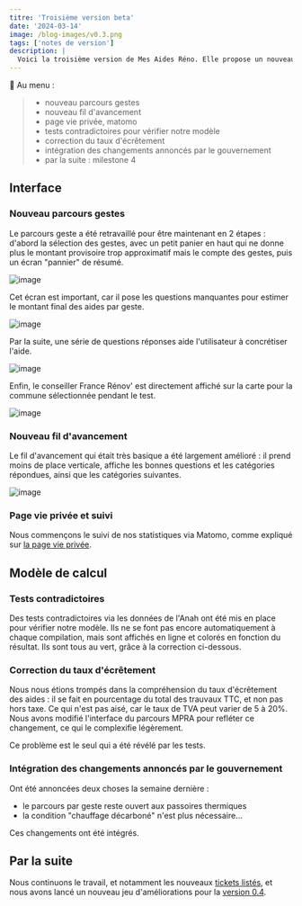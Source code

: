 ```yaml
---
titre: 'Troisième version beta'
date: '2024-03-14'
image: /blog-images/v0.3.png
tags: ['notes de version']
description: |
  Voici la troisième version de Mes Aides Réno. Elle propose un nouveau parcours gestes en deux étapes, une fiabilisation des calculs via des tests contradictoires et des mises à jour reglementaires.
---
```


📜 Au menu :

> - nouveau parcours gestes
> - nouveau fil d'avancement
> - page vie privée, matomo
> - tests contradictoires pour vérifier notre modèle
> - correction du taux d'écrêtement
> - intégration des changements annoncés par le gouvernement
> - par la suite : milestone 4

## Interface

### Nouveau parcours gestes

Le parcours geste a été retravaillé pour être maintenant en 2 étapes : d'abord la sélection des gestes, avec un petit panier en haut qui ne donne plus le montant provisoire trop approximatif mais le compte des gestes, puis un écran "pannier" de résumé.

![image](v0.3-gestes.png)

Cet écran est important, car il pose les questions manquantes pour estimer le montant final des aides par geste.

![image](v0.3-pannier-gestes.png)

Par la suite, une série de questions réponses aide l'utilisateur à concrétiser l'aide.

![image](v0.3-gestes-faq.png)

Enfin, le conseiller France Rénov' est directement affiché sur la carte pour la commune sélectionnée pendant le test.

![image](v0.3-conseiller-carte.png)

### Nouveau fil d'avancement

Le fil d'avancement qui était très basique a été largement amélioré : il prend moins de place verticale, affiche les bonnes questions et les catégories répondues, ainsi que les catégories suivantes.

![image](v0.3-avancement.gif)

### Page vie privée et suivi

Nous commençons le suivi de nos statistiques via Matomo, comme expliqué sur [la page vie privée](https://mesaidesreno.beta.gouv.fr/confidentialite).

## Modèle de calcul

### Tests contradictoires

Des tests contradictoires via les données de l'Anah ont été mis en place pour vérifier notre modèle. Ils ne se font pas encore automatiquement à chaque compilation, mais sont affichés en ligne et colorés en fonction du résultat. Ils sont tous au vert, grâce à la correction ci-dessous.

### Correction du taux d'écrêtement

Nous nous étions trompés dans la compréhension du taux d'écrêtement des aides : il se fait en pourcentage du total des trauvaux TTC, et non pas hors taxe. Ce qui n'est pas aisé, car le taux de TVA peut varier de 5 à 20%. Nous avons modifié l'interface du parcours MPRA pour refléter ce changement, ce qui le complexifie légèrement.

Ce problème est le seul qui a été révélé par les tests.

### Intégration des changements annoncés par le gouvernement

Ont été annoncées deux choses la semaine dernière :

- le parcours par geste reste ouvert aux passoires thermiques
- la condition "chauffage décarboné" n'est plus nécessaire...

Ces changements ont été intégrés.

## Par la suite

Nous continuons le travail, et notamment les nouveaux [tickets listés](https://github.com/betagouv/reno/issues), et nous avons lancé un nouveau jeu d'améliorations pour la [version 0.4](https://github.com/betagouv/reno/milestone/2).
